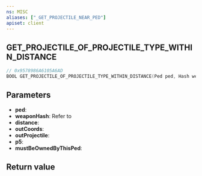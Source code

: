 ```yaml
---
ns: MISC
aliases: ["_GET_PROJECTILE_NEAR_PED"]
apiset: client
---
```

## GET_PROJECTILE_OF_PROJECTILE_TYPE_WITHIN_DISTANCE

```c
// 0x9578986A6105A6AD
BOOL GET_PROJECTILE_OF_PROJECTILE_TYPE_WITHIN_DISTANCE(Ped ped, Hash weaponHash, float distance, Vector3* outCoords, Object* outProjectile, BOOL p5, BOOL mustBeOwnedByThisPed);
```


## Parameters
* **ped**:
* **weaponHash**: Refer to <EmbeddedEnum name="eWeaponHash" />
* **distance**:
* **outCoords**:
* **outProjectile**:
* **p5**:
* **mustBeOwnedByThisPed**:

## Return value
